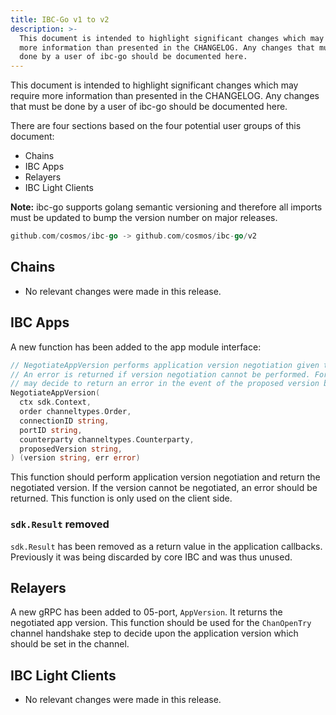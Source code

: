 ```yaml
---
title: IBC-Go v1 to v2
description: >-
  This document is intended to highlight significant changes which may require
  more information than presented in the CHANGELOG. Any changes that must be
  done by a user of ibc-go should be documented here.
---
```

This document is intended to highlight significant changes which may require more information than presented in the CHANGELOG.
Any changes that must be done by a user of ibc-go should be documented here.

There are four sections based on the four potential user groups of this document:

* Chains
* IBC Apps
* Relayers
* IBC Light Clients

**Note:** ibc-go supports golang semantic versioning and therefore all imports must be updated to bump the version number on major releases.

```go
github.com/cosmos/ibc-go -> github.com/cosmos/ibc-go/v2
```

## Chains

* No relevant changes were made in this release.

## IBC Apps

A new function has been added to the app module interface:

```go expandable
// NegotiateAppVersion performs application version negotiation given the provided channel ordering, connectionID, portID, counterparty and proposed version.
// An error is returned if version negotiation cannot be performed. For example, an application module implementing this interface
// may decide to return an error in the event of the proposed version being incompatible with it's own
NegotiateAppVersion(
  ctx sdk.Context,
  order channeltypes.Order,
  connectionID string,
  portID string,
  counterparty channeltypes.Counterparty,
  proposedVersion string,
) (version string, err error)
```

This function should perform application version negotiation and return the negotiated version. If the version cannot be negotiated, an error should be returned. This function is only used on the client side.

### `sdk.Result` removed

`sdk.Result` has been removed as a return value in the application callbacks. Previously it was being discarded by core IBC and was thus unused.

## Relayers

A new gRPC has been added to 05-port, `AppVersion`. It returns the negotiated app version. This function should be used for the `ChanOpenTry` channel handshake step to decide upon the application version which should be set in the channel.

## IBC Light Clients

* No relevant changes were made in this release.
